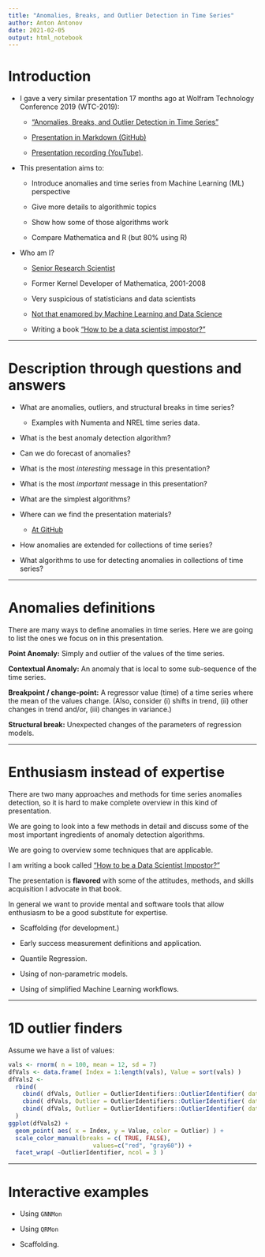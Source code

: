 ```yaml
---
title: "Anomalies, Breaks, and Outlier Detection in Time Series"
author: Anton Antonov
date: 2021-02-05
output: html_notebook
---
```


<style type="text/css">
.main-container {
  max-width: 1800px;
  margin-left: auto;
  margin-right: auto;
}
</style>


# Introduction

- I gave a very similar presentation 17 months ago at Wolfram Technology Conference 2019 (WTC-2019):
  
  - ["Anomalies, Breaks, and Outlier Detection in Time Series"](https://github.com/antononcube/SimplifiedMachineLearningWorkflows-book/tree/master/Presentations/WTC-2019)
  
  - [Presentation in Markdown (GitHub)](https://github.com/antononcube/SimplifiedMachineLearningWorkflows-book/blob/master/Presentations/WTC-2019/Anomalies-breaks-and-outliers-detection-in-time-series.md)
  
  - [Presentation recording (YouTube)](https://www.youtube.com/watch?v=h_fLb6YU87c).
  
- This presentation aims to:
 
  - Introduce anomalies and time series from Machine Learning (ML) perspective
  
  - Give more details to algorithmic topics
  
  - Show how some of those algorithms work 
  
  - Compare Mathematica and R (but 80% using R)
  
- Who am I?

  - [Senior Research Scientist](https://github.com/antononcube)
  
  - Former Kernel Developer of Mathematica, 2001-2008
  
  - Very suspicious of statisticians and data scientists
  
  - [Not that enamored by Machine Learning and Data Science](https://mathematicaforprediction.wordpress.com/2018/02/21/applying-artificial-intelligence-and-machine-learning-to-finance-and-technology/)
  
  - Writing a book ["How to be a data scientist impostor?"](https://github.com/antononcube/HowToBeADataScientistImpostor-book)
  
-----

# Description through questions and answers

- What are anomalies, outliers, and structural breaks in time series?
 
  - Examples with Numenta and NREL time series data.

- What is the best anomaly detection algorithm?

- Can we do forecast of anomalies?

- What is the most *interesting* message in this presentation?

- What is the most *important* message in this presentation?

- What are the simplest algorithms?

- Where can we find the presentation materials? 

  - [At GitHub](https://github.com/antononcube/SimplifiedMachineLearningWorkflows-book/tree/master/R/ChampaignUrbanaDataScienceUserGroup-Meetup-February-2021)

- How anomalies are extended for collections of time series?

- What algorithms to use for detecting anomalies in collections of time series?

-----

# Anomalies definitions

There are many ways to define anomalies in time series. Here we are going to list the ones we focus on in this presentation.

**Point Anomaly:** Simply and outlier of the values of the time series.

**Contextual Anomaly:** An anomaly that is local to some sub-sequence of the time series.

**Breakpoint / change-point:** A regressor value (time) of a time series where the mean of the values change. (Also, consider (i) shifts in trend, (ii) other changes in trend and/or, (iii) changes in variance.)

**Structural break:** Unexpected changes of the parameters of regression models.


-----

# Enthusiasm instead of expertise

There are two many approaches and methods for time series anomalies detection, so it is hard to make complete overview in this kind of presentation.

We are going to look into a few methods in detail and discuss some of the most important ingredients of anomaly detection algorithms.

We are going to overview some techniques that are applicable.

I am writing a book called ["How to be a Data Scientist Impostor?"](https://github.com/antononcube/HowToBeADataScientistImpostor-book)

The presentation is **flavored** with some of the attitudes, methods, and skills acquisition I advocate in that book. 

In general we want to provide mental and software tools that allow enthusiasm to be a good substitute for expertise.

- Scaffolding (for development.)

- Early success measurement definitions and application.

- Quantile Regression.

- Using of non-parametric models.

- Using of simplified Machine Learning workflows.


-----

# 1D outlier finders

Assume we have a list of values: 

```r
vals <- rnorm( n = 100, mean = 12, sd = 7)
dfVals <- data.frame( Index = 1:length(vals), Value = sort(vals) )
dfVals2 <- 
  rbind(
    cbind( dfVals, Outlier = OutlierIdentifiers::OutlierIdentifier( data = dfVals$Value, identifier = HampelIdentifierParameters ), OutlierIdentifier = "HampelIdentifierParameters" ),
    cbind( dfVals, Outlier = OutlierIdentifiers::OutlierIdentifier( data = dfVals$Value, identifier = SPLUSQuartileIdentifierParameters), OutlierIdentifier = "SPLUSQuartileIdentifierParameters" ),
    cbind( dfVals, Outlier = OutlierIdentifiers::OutlierIdentifier( data = dfVals$Value, identifier = QuartileIdentifierParameters ), OutlierIdentifier = "QuartileIdentifierParameters" )
  )
ggplot(dfVals2) +
  geom_point( aes( x = Index, y = Value, color = Outlier) ) +
  scale_color_manual(breaks = c( TRUE, FALSE),
                        values=c("red", "gray60")) +
  facet_wrap( ~OutlierIdentifier, ncol = 3 )
```

-----

# Interactive examples

- Using `GNNMon`

- Using `QRMon`

- Scaffolding.
